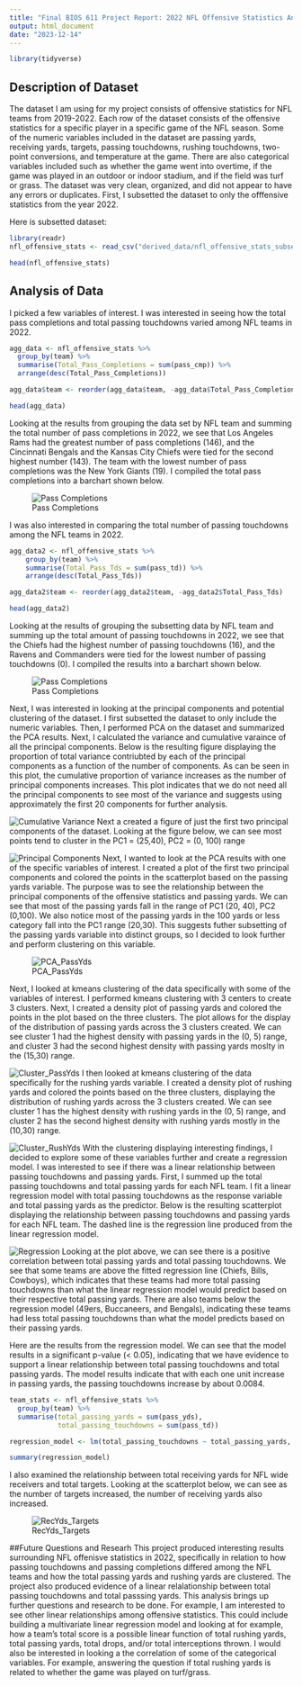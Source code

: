 ```yaml
---
title: "Final BIOS 611 Project Report: 2022 NFL Offensive Statistics Analysis"
output: html_document
date: "2023-12-14"
---
```


```r
library(tidyverse)
```

## Description of Dataset
The dataset I am using for my project consists of offensive statistics for NFL teams from 2019-2022. Each row of the dataset consists of the offensive statistics for a specific player in a specific game of the NFL season. Some of the numeric variables included in the dataset are passing yards, receiving yards, targets, passing touchdowns, rushing touchdowns, two-point conversions, and temperature at the game. There are also categorical variables included such as whether the game went into overtime, if the game was played in an outdoor or indoor stadium, and if the field was turf or grass. The dataset was very clean, organized, and did not appear to have any errors or duplicates. First, I subsetted the dataset to only the offfensive statistics from the year 2022. 

Here is subsetted dataset: 
```r
library(readr)
nfl_offensive_stats <- read_csv("derived_data/nfl_offensive_stats_subset.csv")
```


```r
head(nfl_offensive_stats)
```


## Analysis of Data

I picked a few variables of interest. I was interested in seeing how the total pass completions and total passing touchdowns varied among NFL teams in 2022. 

```r

agg_data <- nfl_offensive_stats %>%
  group_by(team) %>%
  summarise(Total_Pass_Completions = sum(pass_cmp)) %>%
  arrange(desc(Total_Pass_Completions))

agg_data$team <- reorder(agg_data$team, -agg_data$Total_Pass_Completions)

```

```r
head(agg_data)
```

Looking at the results from grouping the data set by NFL team and summing the total number of pass completions in 2022, we see that Los Angeles Rams had the greatest number of pass completions (146), and the Cincinnati Bengals and the Kansas City Chiefs were tied for the second highest number (143). The team with the lowest number of pass completions was the New York Giants (19). I compiled the total pass completions into a barchart shown below. 

![Pass Completions](figures/pass_completions.png)

I was also interested in comparing the total number of passing touchdowns among the NFL teams in 2022. 

```r
agg_data2 <- nfl_offensive_stats %>%
	group_by(team) %>%
	summarise(Total_Pass_Tds = sum(pass_td)) %>%
	arrange(desc(Total_Pass_Tds))

agg_data2$team <- reorder(agg_data2$team, -agg_data2$Total_Pass_Tds)
```

```r
head(agg_data2)
```

Looking at the results of grouping the subsetting data by NFL team and summing up the total amount of passing touchdowns in 2022, we see that the Chiefs had the highest number of passing touchdowns (16), and the Ravens and Commanders were tied for the lowest number of passing touchdowns (0). I compiled the results into a barchart shown below. 

![Pass Completions](figures/pass_touchdowns.png)

Next, I was interested in looking at the principal components and potential clustering of the dataset. 
I first subsetted the dataset to only include the numeric variables. Then, I performed PCA on the dataset and summarized the PCA results. Next, I calculated the variance and cumulative varaince of all the principal components. Below is the resulting figure displaying the proportion of total variance contriubted by each of the principal components as a function of the number of components. As can be seen in this plot, the cumulative proportion of variance increases as the number of principal components increases. This plot indicates that we do not need all the principal components to see most of the variance and suggests using approximately the first 20 components for further analysis.

![Cumulative Variance](figures/NFL_explained_variance.png)
Next a created a figure of just the first two principal components of the dataset. Looking at the figure below, we can see most points tend to cluster in the PC1 = (25,40), PC2 = (0, 100)
range

![Principal Components](figures/NFL_principle_components.png)
Next, I wanted to look at the PCA results with one of the specific variables of interest. I created a plot of the first two principal components and colored the points in the scatterplot based on the passing yards variable. The purpose was to see the relationship between the principal components of the offensive statistics and passing yards. We can see that most of the passing yards fall in the range of PC1 (20, 40), PC2 (0,100). We also notice most of the passing yards in the 100 yards or less category fall into the PC1 range (20,30). This suggests futher subsetting of the passing yards variable into distinct groups, so I decided to look further and perform clustering on this variable. 

![PCA_PassYds](figures/NFL_principle_components_pass_yds.png)

Next, I looked at kmeans clustering of the data specifically with some of the variables of interest. I performed kmeans clustering with 3 centers to create 3 clusters. Next, I created a density plot of passing yards and colored the points in the plot based on the three clusters. The plot allows for the display of the distribution of passing yards across the 3 clusters created. We can see cluster 1 had the highest density with passing yards in the (0, 5) range, and cluster 3 had the second highest density with passing yards moslty in the (15,30) range. 

![Cluster_PassYds](figures/Clustering_PassingYards.png)
I then looked at kmeans clustering of the data specifically for the rushing yards variable. I created a density plot of rushing yards and colored the points based on the three clusters, displaying the distribution of rushing yards across the 3 clusters created. We can see cluster 1 has the highest density with rushing yards in the (0, 5) range, and cluster 2 has the second highest density with rushing yards mostly in the (10,30) range. 

![Cluster_RushYds](figures/Clustering_RushingYards.png)
With the clustering displaying interesting findings, I decided to explore some of these variables further and create a regression model. I was interested to see if there was a linear relationship between passing touchdowns and passing yards. First, I summed up the total passing touchdowns and total passing yards for each NFL team. I fit a linear regression model with total passing touchdowns as the response variable and total passing yards as the predictor. Below is the resulting scatterplot displaying the relationship between passing touchdowns and passing yards for each NFL team. The dashed line is the regression line produced from the linear regression model. 

![Regression](figures/regression_PassTd_PassYds.png)
Looking at the plot above, we can see there is a positive correlation between total passing yards and total passing touchdowns. We see that some teams are above the fitted regression line (Chiefs, Bills, Cowboys), which indicates that these teams had more total passing touchdowns than what the linear regression model would predict based on their respective total passing yards. There are also teams below the regression model (49ers, Buccaneers, and Bengals), indicating these teams had less total passing touchdowns than what the model predicts based on their passing yards. 

Here are the results from the regression model. We can see that the model results in a significant p-value (< 0.05), indicating that we have evidence to support a linear relationship between total passing touchdowns and total passing yards. The model results indicate that with each one unit increase in passing yards, the passing touchdowns increase by about 0.0084. 

```r

team_stats <- nfl_offensive_stats %>%
  group_by(team) %>%
  summarise(total_passing_yards = sum(pass_yds),
            total_passing_touchdowns = sum(pass_td))

regression_model <- lm(total_passing_touchdowns ~ total_passing_yards, data = team_stats)

summary(regression_model)
```

I also examined the relationship between total receiving yards for NFL wide receivers and total targets. Looking at the scatterplot below, we can see as the number of targets increased, the number of receiving yards also increased. 


![RecYds_Targets](figures/RecYds_Targets.png)

##Future Questions and Researh 
This project produced interesting results surrounding NFL offenisve statistics in 2022, specifically in relation to how passing touchdowns and passing completions differed among the NFL teams and how the total passing yards and rushing yards are clustered. The project also produced evidence of a linear relalationship between total passing touchdowns and total passsing yards. This analysis brings up further questions and research to be done. For example, I am interested to see other linear relationships among offensive statistics. This could include building a multivariate linear regression model and looking at for example, how a team's total score is a possible linear function of total rushing yards, total passing yards, total drops, and/or total interceptions thrown. I would also be interested in looking a the correlation of some of the categorical variables. For example, answering the question if total rushing yards is related to whether the game was played on turf/grass. 




